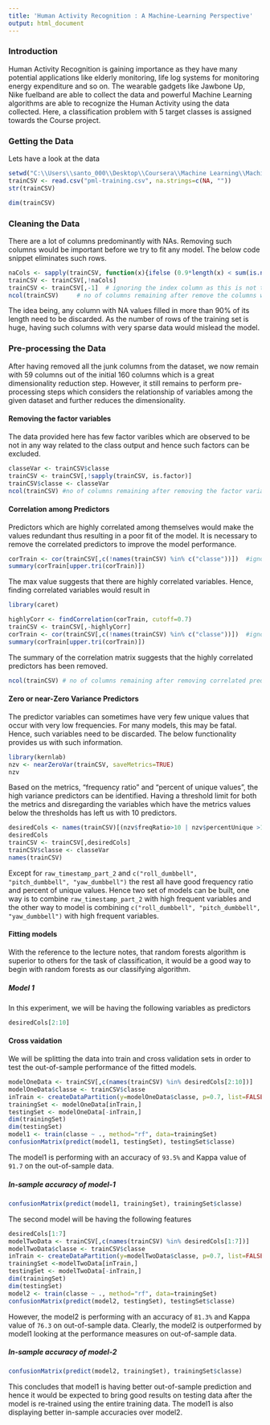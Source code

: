 ```yaml
---
title: 'Human Activity Recognition : A Machine-Learning Perspective'
output: html_document
---
```

### Introduction
Human Activity Recognition is gaining importance as they have many potential applications like elderly monitoring, life log systems for monitoring energy expenditure and so on. The wearable gadgets like Jawbone Up, Nike fuelband are able to collect the data and powerful Machine Learning algorithms are able to recognize the Human Activity using the data collected. Here, a classification problem with 5 target classes is assigned towards the Course project. 

### Getting the Data
Lets have a look at the data
```r
setwd("C:\\Users\\santo_000\\Desktop\\Coursera\\Machine Learning\\MachineLearningOnHAR-Data")
trainCSV <- read.csv("pml-training.csv", na.strings=c(NA, ""))
str(trainCSV)

dim(trainCSV)
```

### Cleaning the Data
There are a lot of columns predominantly with NAs. Removing such columns would be important before we try to fit any model. The below code snippet eliminates such rows.
```r
naCols <- sapply(trainCSV, function(x){ifelse (0.9*length(x) < sum(is.na(x)), TRUE, FALSE)})
trainCSV <- trainCSV[,!naCols]
trainCSV <- trainCSV[,-1]  # ignoring the index column as this is not time series data
ncol(trainCSV)     # no of columns remaining after remove the columns with NA values
```
The idea being, any column with NA values filled in more than 90% of its length need to be discarded. As the number of rows of the training set is huge, having such columns with very sparse data would mislead the model.

### Pre-processing the Data
After having removed all the junk columns from the dataset, we now remain with 59 columns out of the initial 160 columns which is a great dimensionality reduction step. However, it still remains to perform pre-processing steps which considers the relationship of variables among the given dataset and further reduces the dimensionality. 

#### Removing the factor variables
The data provided here has few factor varibles which are observed to be not in any way related to the class output and hence such factors can be excluded.
```r
classeVar <- trainCSV$classe
trainCSV <- trainCSV[,!sapply(trainCSV, is.factor)]
trainCSV$classe <- classeVar
ncol(trainCSV) #no of columns remaining after removing the factor variables
```

#### Correlation among Predictors
Predictors which are highly correlated among themselves would make the values redundant thus resulting in a poor fit of the model. It is necessary to remove the correlated predictors to improve the model performance.
```r
corTrain <- cor(trainCSV[,c(!names(trainCSV) %in% c("classe"))])  #ignoring the classe variable
summary(corTrain[upper.tri(corTrain)])
```
The max value suggests that there are highly correlated variables. Hence, finding correlated 
variables would result in

```r
library(caret)
```
```r
highlyCorr <- findCorrelation(corTrain, cutoff=0.7)
trainCSV <- trainCSV[,-highlyCorr]
corTrain <- cor(trainCSV[,c(!names(trainCSV) %in% c("classe"))])  #ignoring the classe variable
summary(corTrain[upper.tri(corTrain)])
```
The summary of the correlation matrix suggests that the highly correlated predictors has been removed.
```r
ncol(trainCSV) # no of columns remaining after removing correlated predictors
```

#### Zero or near-Zero Variance Predictors
The predictor variables can sometimes have very few unique values that occur with very low frequencies. For many models, this may be fatal. Hence, such variables need to be discarded. The below functionality provides us with such information. 
```r
library(kernlab)
nzv <- nearZeroVar(trainCSV, saveMetrics=TRUE)
nzv
```
Based on the metrics, "frequency ratio" and "percent of unique values", the high variance predictors can be identified. Having a threshold limit for both the metrics and disregarding the variables which have the metrics values below the thresholds has left us with 10 predictors.
```r
desiredCols <- names(trainCSV)[(nzv$freqRatio>10 | nzv$percentUnique >10)]
desiredCols
trainCSV <- trainCSV[,desiredCols]
trainCSV$classe <- classeVar
names(trainCSV)
```
Except for `raw_timestamp_part_2` and `c("roll_dumbbell", "pitch_dumbbell", "yaw_dumbbell")` the rest all have good frequency ratio and percent of unique values. Hence two set of models can be built, one way is to combine `raw_timestamp_part_2` with high frequent variables and the other way to model is combining `c("roll_dumbbell", "pitch_dumbbell", "yaw_dumbbell")` with high frequent variables.

#### Fitting models
With the reference to the lecture notes, that random forests algorithm is superior to others for the task of classification, it would be a good way to begin with random forests as our classifying algorithm. 

##### Model 1
In this experiment, we will be having the following variables as predictors
```r
desiredCols[2:10]
```

#### Cross vaidation 
We will be splitting the data into train and cross validation sets in order to test the out-of-sample performance of the fitted models.
```r

modelOneData <- trainCSV[,c(names(trainCSV) %in% desiredCols[2:10])]
modelOneData$classe <- trainCSV$classe
inTrain <- createDataPartition(y=modelOneData$classe, p=0.7, list=FALSE)
trainingSet <- modelOneData[inTrain,]
testingSet <- modelOneData[-inTrain,]
dim(trainingSet)
dim(testingSet)
model1 <- train(classe ~ ., method="rf", data=trainingSet)
confusionMatrix(predict(model1, testingSet), testingSet$classe)
```
The model1 is performing with an accuracy of `93.5%` and Kappa value of `91.7` on the out-of-sample data.

##### In-sample accuracy of model-1
```r
confusionMatrix(predict(model1, trainingSet), trainingSet$classe)
```

The second model will be having the following features
```r

desiredCols[1:7]
modelTwoData <- trainCSV[,c(names(trainCSV) %in% desiredCols[1:7])]
modelTwoData$classe <- trainCSV$classe
inTrain <- createDataPartition(y=modelTwoData$classe, p=0.7, list=FALSE)
trainingSet <-modelTwoData[inTrain,]
testingSet <- modelTwoData[-inTrain,]
dim(trainingSet)
dim(testingSet)
model2 <- train(classe ~ ., method="rf", data=trainingSet)
confusionMatrix(predict(model2, testingSet), testingSet$classe)
```
However, the model2 is performing with an accuracy of `81.3%` and Kappa value of `76.3` on out-of-sample data. Clearly, the model2 is outperformed by model1 looking at the performance measures on out-of-sample data.

##### In-sample accuracy of model-2
```r
confusionMatrix(predict(model2, trainingSet), trainingSet$classe)
```


This concludes that model1 is having better out-of-sample prediction and hence it would be expected to bring good results on testing data after the model is re-trained using the entire training data. The model1 is also displaying better in-sample accuracies over model2.